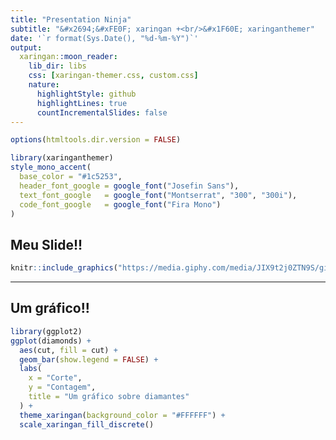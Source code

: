 ```yaml
---
title: "Presentation Ninja"
subtitle: "&#x2694;&#xFE0F; xaringan +<br/>&#x1F60E; xaringanthemer"  
date: '`r format(Sys.Date(), "%d-%m-%Y")`'
output:
  xaringan::moon_reader:
    lib_dir: libs
    css: [xaringan-themer.css, custom.css]
    nature:
      highlightStyle: github
      highlightLines: true
      countIncrementalSlides: false
---
```


```r
options(htmltools.dir.version = FALSE)
```

```r
library(xaringanthemer)
style_mono_accent(
  base_color = "#1c5253",
  header_font_google = google_font("Josefin Sans"),
  text_font_google   = google_font("Montserrat", "300", "300i"),
  code_font_google   = google_font("Fira Mono")
)
```

## Meu Slide!!

```r
knitr::include_graphics("https://media.giphy.com/media/JIX9t2j0ZTN9S/giphy.gif")
```

---

## Um gráfico!!

```r
library(ggplot2)
ggplot(diamonds) +
  aes(cut, fill = cut) +
  geom_bar(show.legend = FALSE) +
  labs(
    x = "Corte",
    y = "Contagem",
    title = "Um gráfico sobre diamantes"
  ) +
  theme_xaringan(background_color = "#FFFFFF") +
  scale_xaringan_fill_discrete()
```


